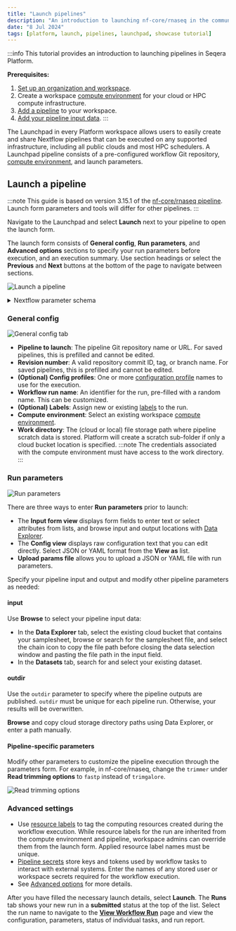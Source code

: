 ```yaml
---
title: "Launch pipelines"
description: "An introduction to launching nf-core/rnaseq in the community/showcase workspace"
date: "8 Jul 2024"
tags: [platform, launch, pipelines, launchpad, showcase tutorial]
---
```



:::info
This tutorial provides an introduction to launching pipelines in Seqera Platform.

**Prerequisites:**
1. [Set up an organization and workspace](../workspace-setup.mdx).
1. Create a workspace [compute environment](../../compute-envs/overview.mdx) for your cloud or HPC compute infrastructure.
1. [Add a pipeline](./add-pipelines.mdx) to your workspace.
1. [Add your pipeline input data](./add-data.mdx).
:::

The Launchpad in every Platform workspace allows users to easily create and share Nextflow pipelines that can be executed on any supported infrastructure, including all public clouds and most HPC schedulers. A Launchpad pipeline consists of a pre-configured workflow Git repository, [compute environment](../../compute-envs/overview.mdx), and launch parameters.

## Launch a pipeline

:::note
This guide is based on version 3.15.1 of the [nf-core/rnaseq pipeline](https://github.com/nf-core/rnaseq). Launch form parameters and tools will differ for other pipelines. 
:::

Navigate to the Launchpad and select **Launch** next to your pipeline to open the launch form.

The launch form consists of **General config**, **Run parameters**, and **Advanced options** sections to specify your run parameters before execution, and an execution summary. Use section headings or select the **Previous** and **Next** buttons at the bottom of the page to navigate between sections. 

![Launch a pipeline](../_images/cs-launch-form-1.gif)

<details>
  <summary>Nextflow parameter schema</summary>

  The launch form lets you configure the pipeline execution. The pipeline parameters in this form are rendered from a [pipeline schema](../../pipeline-schema/overview.mdx) file in the root of the pipeline Git repository. `nextflow_schema.json` is a simple JSON-based schema describing pipeline parameters for pipeline developers to easily adapt their in-house Nextflow pipelines to be executed in Platform.

  :::tip
  See [Best Practices for Deploying Pipelines with the Seqera Platform](https://seqera.io/blog/best-practices-for-deploying-pipelines-with-seqera-platform/) to learn how to build the parameter schema for any Nextflow pipeline automatically with tooling maintained by the nf-core community. 
  :::

</details>

### General config 

![General config tab](../_images/launch-form-2.gif)

- **Pipeline to launch**: The pipeline Git repository name or URL. For saved pipelines, this is prefilled and cannot be edited.
- **Revision number**: A valid repository commit ID, tag, or branch name. For saved pipelines, this is prefilled and cannot be edited.
- **(Optional) Config profiles**: One or more [configuration profile](https://www.nextflow.io/docs/latest/config.html#config-profiles) names to use for the execution. 
- **Workflow run name**: An identifier for the run, pre-filled with a random name. This can be customized.
- **(Optional) Labels**: Assign new or existing [labels](../labels/overview.mdx) to the run.
- **Compute environment**: Select an existing workspace [compute environment](../../compute-envs/overview.mdx). 
- **Work directory**: The (cloud or local) file storage path where pipeline scratch data is stored. Platform will create a scratch sub-folder if only a cloud bucket location is specified.
  :::note
  The credentials associated with the compute environment must have access to the work directory.
  :::

### Run parameters 

![Run parameters](../_images/launch-form-3.gif)

There are three ways to enter **Run parameters** prior to launch:

- The **Input form view** displays form fields to enter text or select attributes from lists, and browse input and output locations with [Data Explorer](../../data/data-explorer.mdx).
- The **Config view** displays raw configuration text that you can edit directly. Select JSON or YAML format from the **View as** list.
- **Upload params file** allows you to upload a JSON or YAML file with run parameters.

Specify your pipeline input and output and modify other pipeline parameters as needed:

#### input

Use **Browse** to select your pipeline input data: 

- In the **Data Explorer** tab, select the existing cloud bucket that contains your samplesheet, browse or search for the samplesheet file, and select the chain icon to copy the file path before closing the data selection window and pasting the file path in the input field.
- In the **Datasets** tab, search for and select your existing dataset.

#### outdir

Use the `outdir` parameter to specify where the pipeline outputs are published. `outdir` must be unique for each pipeline run. Otherwise, your results will be overwritten. 

**Browse** and copy cloud storage directory paths using Data Explorer, or enter a path manually.

#### Pipeline-specific parameters

Modify other parameters to customize the pipeline execution through the parameters form. For example, in nf-core/rnaseq, change the `trimmer` under **Read trimming options** to `fastp` instead of `trimgalore`.

![Read trimming options](./assets/trimmer-settings.png)

### Advanced settings 

- Use [resource labels](../../resource-labels/overview.mdx) to tag the computing resources created during the workflow execution. While resource labels for the run are inherited from the compute environment and pipeline, workspace admins can override them from the launch form. Applied resource label names must be unique. 
- [Pipeline secrets](../../secrets/overview.mdx) store keys and tokens used by workflow tasks to interact with external systems. Enter the names of any stored user or workspace secrets required for the workflow execution.
- See [Advanced options](../../launch/advanced.mdx) for more details.

After you have filled the necessary launch details, select **Launch**. The **Runs** tab shows your new run in a **submitted** status at the top of the list. Select the run name to navigate to the [**View Workflow Run**](../../monitoring/overview.mdx) page and view the configuration, parameters, status of individual tasks, and run report.